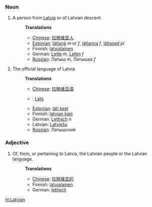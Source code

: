 ===Noun===
#A person from [[Latvia]] or of Latvian descent.
#:'''Translations'''
#:*[[Chinese]]: [[拉脱维亚人]]
#:*[[Estonian]]: [[lätlane]] ''m'' or ''f'', [[lätlanna]] ''f'', [[lätlased]] ''pl''
#:*Finnish: [[latvialainen]]
#:*German: [[Lette]] ''m'', [[Lettin]] ''f''
#:*[[Russian]]: Латыш ''m'', Латышка ''f''
#The official language of Latvia
#:'''Translations'''
#:*[[Chinese]]: [[拉脱维亚语]]
#:*{{msg:nl}}: [[Lets]]
#:*[[Estonian]]: [[läti keel]]
#:*Finnish: [[latvian kieli]]
#:*German: [[Lettisch]] ''n''
#:*Latvian: [[Latviešu]]
#:*[[Russian]]: Латышский

===Adjective===
#Of, from, or pertaining to Latvia, the Latvian people or the Latvian language.
#:'''Translations'''
#:*[[Chinese]]: [[拉脱维亚的]]
#:*Finnish: [[latvialainen]]
#:*German: [[lettisch]]

[[nl:Latvian]]